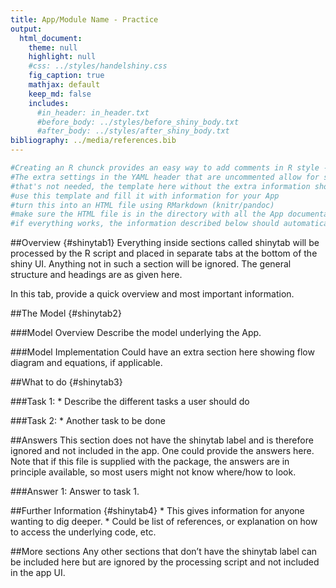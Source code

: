 ```yaml
---
title: App/Module Name - Practice
output:
  html_document:
    theme: null
    highlight: null
    #css: ../styles/handelshiny.css
    fig_caption: true
    mathjax: default 
    keep_md: false
    includes:
      #in_header: in_header.txt
      #before_body: ../styles/before_shiny_body.txt
      #after_body: ../styles/after_shiny_body.txt 
bibliography: ../media/references.bib
---
```



```r
#Creating an R chunck provides an easy way to add comments in R style - a bit trickier in Markdown itself
#The extra settings in the YAML header that are uncommented allow for styling of the app
#that's not needed, the template here without the extra information should work
#use this template and fill it with information for your App
#turn this into an HTML file using RMarkdown (knitr/pandoc)
#make sure the HTML file is in the directory with all the App documentation, then run the processing script on it
#if everything works, the information described below should automatically be displayed in tabs at the bottom of the App UI
```

##Overview {#shinytab1}
Everything inside sections called shinytab will be processed by the R script and placed in separate tabs at the bottom of the shiny UI. Anything not in such a section will be ignored.
The general structure and headings are as given here.

In this tab, provide a quick overview and most important information.

##The Model {#shinytab2}

###Model Overview
Describe the model underlying the App.

###Model Implementation
Could have an extra section here showing flow diagram and equations, if applicable.


##What to do {#shinytab3}

###Task 1: 
* Describe the different tasks a user should do

###Task 2: 
* Another task to be done


##Answers 
This section does not have the shinytab label and is therefore ignored and not included in the app. One could provide the answers here. Note that if this file is supplied with the package, the answers are in principle available, so most users might not know where/how to look.

###Answer 1: 
Answer to task 1.

##Further Information {#shinytab4}
* This gives information for anyone wanting to dig deeper. 
* Could be list of references, or explanation on how to access the underlying code, etc.

##More sections
Any other sections that don't have the shinytab label can be included here but are ignored by the processing script and not included in the app UI.

